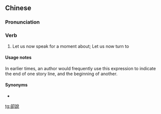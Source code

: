 {{also|却说}}
==Chinese==
{{zh-forms|s=却说}}

===Pronunciation===
{{zh-pron
|m=quèshuō
|c=koek3 syut3
|mn=qz,xm:khiok-soat/zz:khiak-soat
|cat=v
}}

===Verb===
{{zh-verb}}

# {{lb|zh|archaic}} Let us now speak for a moment about; Let us now turn to

====Usage notes====
In earlier times, an author would frequently use this expression to indicate the end of one story line, and the beginning of another.

====Synonyms====
* {{zh-l|且說}}

[[tg:卻說]]